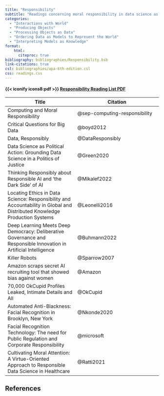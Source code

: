 ```yaml
---
title: "Responsibility"
subtitle: "Readings concerning moral responsibility in data science as well as some of the challenges in assessing who is morally responsible for data models and predictions."
categories:
  - "Interactions with World"
  - "Producing Objects"
  - "Processing Objects as Data"
  - "Ordering Data as Models to Represent the World"
  - "Interpreting Models as Knowledge"
format:
    html:
      citeproc: true
bibliography: bibliographies/Responsibility.bib
link-citations: true
csl: bibliographies/apa-6th-edition.csl
css: readings.css
---
```


::: link-2
::: link-2-header
#### {{< iconify icons8:pdf >}} <a href = "pdf-qmds/Responsibility-pdf.qmd" target = "_blank">Responsibility Reading List PDF</a>
:::
:::

| Title                                                                                                                     | Citation                      |
|---------------------------------|---------------------------------------|
| Computing and Moral Responsibility                                                                                        | @sep-computing-responsibility |
| Critical Questions for Big Data                                                                                           | @boyd2012                     |
| Data, Responsibly                                                                                                         | @DataResponsibly              |
| Data Science as Political Action: Grounding Data Science in a Politics of Justice                                         | @Green2020                    |
| Thinking Responsibly about Responsible AI and ‘the Dark Side’ of AI                                                       | @Mikalef2022                  |
| Locating Ethics in Data Science: Responsibility and Accountability in Global and Distributed Knowledge Production Systems | @Leonelli2016                 |
| Deep Learning Meets Deep Democracy: Deliberative Governance and Responsible Innovation in Artificial Intelligence         | @Buhmann2022                  |
| Killer Robots                                                                                                             | @Sparrow2007                  |
| Amazon scraps secret AI recruiting tool that showed bias against women                                                    | @Amazon                       |
| 70,000 OkCupid Profiles Leaked, Intimate Details and All                                                                  | @OkCupid                      |
| Automated Anti-Blackness: Facial Recognition in Brooklyn, New York                                                        | @Nkonde2020                   |
| Facial Recognition Technology: The need for Public Regulation and Corporate Responsibility                                | @microsoft                    |
| Cultivating Moral Attention: A Virtue-Oriented Approach to Responsible Data Science in Healthcare                         | @Ratti2021                    |

## References

::: {#refs}
:::
